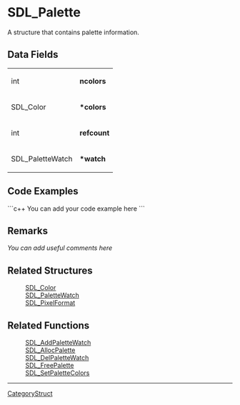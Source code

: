 <!-- pragma section-numbers off -->
<!-- pragma disable-camelcase -->

= SDL_Palette =
A structure that contains palette information.


== Data Fields ==
{|
|int
|'''ncolors'''
|-
|SDL_Color
|'''*colors'''
|should the * be with SDL_Color?
|-
|int
|'''refcount'''
|-
|SDL_PaletteWatch
|'''*watch'''
|ditto
|}

== Code Examples ==
```c++
You can add your code example here
```

== Remarks ==
''You can add useful comments here''

== Related Structures ==
:[[SDL_Color]]
:[[SDL_PaletteWatch]]
:[[SDL_PixelFormat]]

== Related Functions ==
:[[SDL_AddPaletteWatch]]
:[[SDL_AllocPalette]]
:[[SDL_DelPaletteWatch]]
:[[SDL_FreePalette]]
:[[SDL_SetPaletteColors]]

----
[[CategoryStruct]]
